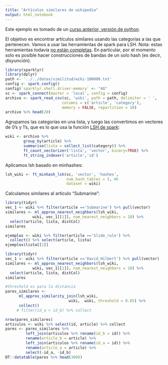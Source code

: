 ```yaml
---
title: "Artículos similares de wikipedia"
output: html_notebook
---
```


Este ejemplo es tomado de un [curso anterior, versión de python](https://github.com/elmer-garduno/metodos-analiticos/blob/master/Lecture_2_Similarity_Spark.ipynb).

El objetivo es encontrar artículos similares usando las categorías 
a las que pertenecen. Vamos a usar las herramientas de spark para LSH.
Nota: estas herramientas todavía [no están completas](https://spark.apache.org/docs/2.2.0/ml-features.html#locality-sensitive-hashing). En particular,
por el momento solo es posible hacer construcciones de bandas
de un solo hash (es decir, *disyunción*).

```r
library(sparklyr)
library(dplyr)
path <- '../../datos/similitud/wiki-100000.txt'
config <- spark_config()
config$`sparklyr.shell.driver-memory` <- "4G"
sc <- spark_connect(master = 'local', config = config)
archivo <- spark_read_csv(sc, 'wiki', path = path, delimiter = ' ',
                         columns = c('article', 'category'),
                         memory = FALSE, repartition = 10) 
archivo %>% head(20)
```

Agrupamos las categorías en una lista, y luego las convertimos
en vectores de 0's y 1's, que es lo que usa la función [LSH de spark](https://spark.apache.org/docs/2.1.0/ml-features.html#minhash-for-jaccard-distance):

```r
wiki <- archivo %>%
        group_by(article) %>%
        summarise(lista = collect_list(category)) %>%
        ft_count_vectorizer('lista', 'vector', binary=TRUE) %>%
        ft_string_indexer('article','id')
```

Aplicamos lsh basado en minhashes:

```r
lsh_wiki <- ft_minhash_lsh(sc, 'vector', 'hashes', 
                           num_hash_tables = 5, #b
                           dataset = wiki)
```

Calculamos similares al artículo "Submarine":

```r
library(tidyr)
vec_1 <- wiki %>% filter(article =='Submarine') %>% pull(vector)
similares <- ml_approx_nearest_neighbors(lsh_wiki, 
            wiki, vec_1[[1]], num_nearest_neighbors = 10) %>% 
  select(article, lista, distCol)
similares
```



```r
ejemplos <- wiki %>% filter(article =='Slide_rule') %>% 
  collect() %>% select(article, lista) 
ejemplos$lista[[1]]
```
```r
library(tidyr)
vec_1 <- wiki %>% filter(article =='David_Hilbert') %>% pull(vector)
similares <- ml_approx_nearest_neighbors(lsh_wiki, 
            wiki, vec_1[[1]], num_nearest_neighbors = 10) %>% 
  select(article, lista, distCol)
similares
```

```r
#threshold es para la distancia
pares_similares <- 
      ml_approx_similarity_join(lsh_wiki, 
                            wiki,  wiki, threshold = 0.05) %>%
      collect()
     # filter(id_a > id_b) %>% collect

nrow(pares_similares)
articulos <- wiki %>% select(id, article) %>% collect
pares <- pares_similares %>% 
         left_join(articulos %>% rename(id_b = id)) %>%
         rename(article_b = article) %>%
         left_join(articulos %>% rename(id_a = id)) %>%
         rename(article_a = article) %>%
         select(-id_a, -id_b)
DT::datatable(pares %>% head(300))
```
